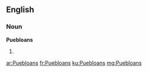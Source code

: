 ==English==

===Noun===
'''Puebloans'''

# {{plural of|Puebloan}}

[[ar:Puebloans]]
[[fr:Puebloans]]
[[ku:Puebloans]]
[[mg:Puebloans]]